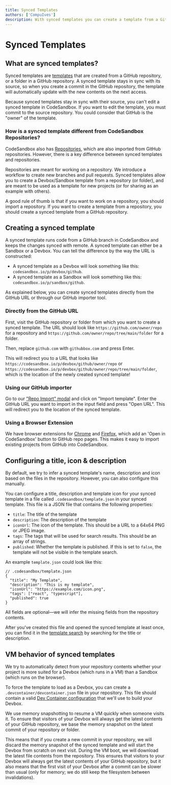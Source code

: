 ```yaml
---
title: Synced Templates
authors: ['CompuIves']
description: With synced templates you can create a template from a GitHub repository that stays in sync with its source
---
```



# Synced Templates

## What are synced templates?

Synced templates are [templates](https://codesandbox.io/docs/learn/devboxes/templates) that are created from a GitHub repository, or a folder in a GitHub repository. A synced template stays in sync with its source, so when you create a commit in the GitHub repository, the template will automatically update with the new contents on the next access.

<Callout>
  Because synced templates stay in sync with their source, you can't edit a synced template in CodeSandbox. If you want to edit the template, you must commit to the source repository. You could consider that GitHub is the "owner" of the template.
</Callout>

### How is a synced template different from CodeSandbox Repositories?

CodeSandbox also has [Repositories](https://codesandbox.io/docs/learn/repositories/overview), which are also imported from GitHub repositories. However, there is a key difference between synced templates and repositories.

Repositories are meant for working on a repository. We introduce a workflow to create new branches and pull requests. Synced templates allow you to create a Devbox/Sandbox template from a repository (or folder), and are meant to be used as a template for new projects (or for sharing as an example with others).

A good rule of thumb is that if you want to work on a repository, you should import a repository. If you want to create a template from a repository, you should create a synced template from a GitHub repository.

## Creating a synced template

A synced template runs code from a GitHub branch in CodeSandbox and keeps the changes synced with remote. A synced template can either be a Sandbox or a Devbox. You can tell the difference by the way the URL is constructed:

- A synced template as a Devbox will look something like this: `codesandbox.io/p/devbox/github`.
- A synced template as a Sandbox will look something like this: `codesandbox.io/p/sandbox/github`.

As explained below, you can create synced templates directly from the GitHub URL or through our GitHub importer tool.

### Directly from the GitHub URL

First, visit the GitHub repository or folder from which you want to create a synced template. The URL should look like `https://github.com/owner/repo` for a repository and `https://github.com/owner/repo/tree/main/folder` for a folder.

Then, replace `github.com` with `githubbox.com` and press Enter.

This will redirect you to a URL that looks like `https://codesandbox.io/p/devbox/github/owner/repo` or `https://codesandbox.io/p/devbox/github/owner/repo/tree/main/folder`, which is the location of the newly created synced template!

### Using our GitHub importer

Go to our ["Repo Import" modal](https://codesandbox.io/dashboard?import_repo=true) and click on "Import template". Enter the GitHub URL you want to import in the input field and press "Open URL". This will redirect you to the location of the synced template.

### Using a Browser Extension

We have browser extensions for
[Chrome](https://chrome.google.com/webstore/detail/open-in-codesandbox/hdidglkcgdolpoijdckmafdnddjoglia)
and [Firefox](https://addons.mozilla.org/en-GB/firefox/addon/codesandbox/),
which add an 'Open in CodeSandbox' button to GitHub repo pages. This makes it
easy to import existing projects from GitHub into CodeSandbox.

## Configuring a title, icon & description

By default, we try to infer a synced template's name, description and icon based on the files in the repository. However, you can also configure this manually.

You can configure a title, description and template icon for your synced template in a file called `.codesandbox/template.json` in your synced template. This file is a JSON file that contains the following properties:

- `title`: The title of the template
- `description`: The description of the template
- `iconUrl`: The icon of the template. This should be a URL to a 64x64 PNG or JPEG image.
- `tags`: The tags that will be used for search results. This should be an array of strings.
- `published`: Whether the template is published. If this is set to `false`, the template will not be visible in the template search.

An example `template.json` could look like this:

```jsonc
// .codesandbox/template.json
{
  "title": "My Template",
  "description": "This is my template",
  "iconUrl": "https://example.com/icon.png",
  "tags": ["react", "typescript"],
  "published": true
}
```

All fields are optional—we will infer the missing fields from the repository contents.

After you've created this file and opened the synced template at least once, you can find it in the [template search](https://codesandbox.io/d) by searching for the title or description.

## VM behavior of synced templates

We try to automatically detect from your repository contents whether your project is more suited for a Devbox (which runs in a VM) than a Sandbox (which runs on the browser).

To force the template to load as a Devbox, you can create a `.devcontainer/devcontainer.json` file in your repository. This file should contain a valid [Dev Container configuration](https://codesandbox.io/docs/learn/environment/devcontainers) that we'll use to build your Devbox.

We use memory snapshotting to resume a VM quickly when someone visits it. To ensure that visitors of your Devbox will always get the latest contents of your GitHub repository, we base the memory snapshot on the latest commit of your repository or folder.

This means that if you create a new commit in your repository, we will discard the memory snapshot of the synced template and will start the Devbox from scratch on next visit. During the VM boot, we will download the latest file contents from the repository. This ensures that visitors to your Devbox will always get the latest contents of your GitHub repository, but it also means that the first visit of your Devbox after a commit can be slower than usual (only for memory; we do still keep the filesystem between invalidations).

